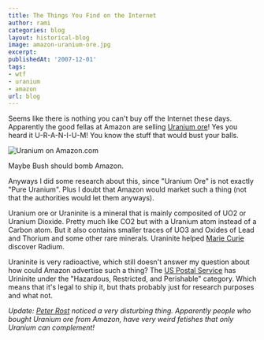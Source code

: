 ```yaml
---
title: The Things You Find on the Internet
author: rami
categories: blog
layout: historical-blog
image: amazon-uranium-ore.jpg
excerpt:
publishedAt: '2007-12-01'
tags:
- wtf
- uranium
- amazon
url: blog
---
```


Seems like there is nothing you can't buy off the Internet these days. Apparently the good fellas at Amazon are selling [Uranium ore](http://www.amazon.com/Uranium-Ore/dp/B000796XXM)! Yes you heard it U-R-A-N-I-U-M! You know the stuff that would bust your balls.

![Uranium on Amazon.com](/assets/images/content/blog/amazon-uranium-ore.jpg)

Maybe Bush should bomb Amazon. 

Anyways I did some research about this, since "Uranium Ore" is not exactly "Pure Uranium". Plus I doubt that Amazon would market such a thing (not that the authorities would let them anyways).

Uranium ore or Uraninite is a mineral that is mainly composited of UO2 or Uranium Dioxide. Pretty much like CO2 but with a Uranium atom instead of a Carbon atom. But it also contains smaller traces of UO3 and Oxides of Lead and Thorium and some other rare minerals. Uraninite helped [Marie Curie](http://en.wikipedia.org/wiki/Maria\_Sklodowska-Curie) discover Radium.

Uraninite is very radioactive, which still doesn't answer my question about how could Amazon  advertise such a thing? The [US Postal Service](http://pe.usps.gov/text/pub52/pub52c3_024.htm) has Urininite under the "Hazardous, Restricted, and Perishable" category. Which means that it's legal to ship it, but thats probably just for research purposes and what not.

*Update: [Peter Rost](http://peterrost.blogspot.com/2007/11/amazoncom-sells-uranium.html) noticed a very disturbing thing. Apparently people who bought Uranium ore from Amazon, have very weird fetishes that only Uranium can complement!*
